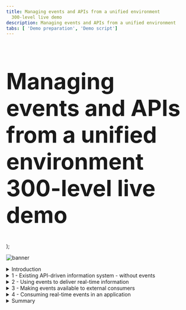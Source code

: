```yaml
---
title: Managing events and APIs from a unified environment
  300-level live demo
description: Managing events and APIs from a unified environment
tabs: [ 'Demo preparation', 'Demo script']
---
```


  <span>
    <h1 style="font-size:60px;">Managing events and APIs from a unified environment <br/> 300-level live demo</h1>
  </span> );

![banner](https://raw.githubusercontent.com/ibm-garage-tsa/platinum-demos/master/src/pages/300-integration-managing-events-and-apis-from-unified-environment/images/managing-events-apis-script-banner-10-27-22.jpg)
<span id="place1"></span>

<details>

<summary>Introduction</summary>

<br/>

It is becoming increasingly common to need to expose data both synchronously, using APIs, and asynchronously, using events. This enables us to cater to the unique needs and characteristics of the different consumers of the data.
    
<br/>

Some consumers need direct access to retrieve or change the data and will therefore prefer APIs. Others may not want to be directly tied to the availability and performance limitations of the backend system, and are only interested in being asynchronously notified of changes, which is therefore a good use case for events. Even a single consumer may need to retrieve data in different styles for different scenarios. As a data provider, however, you shouldn’t need two separate systems to achieve this. In this demo we’ll look at how events can be shared and governed in the same way as APIs.
    
<br/>

The scenario focuses on an airline’s flight information system. It provides the flight data for applications such as airport ‘Flight Boards’, showing departures and arrival times. The data is also made available to other applications via APIs that are catalogued in IBM API Connect.
  
<br/>

There are a number of businesses around the airport, such as those providing food for onboard catering services, flight maintenance, and teams such as the ground crew that are directly affected by flight delays. They would benefit from being notified as soon as those delays occur, and would be better suited to an event-based interaction pattern, than to that of an API. 
  
<br/>

We will show how IBM's solution enables application developers to discover and use API or event-based interaction patterns depending on the needs of their solution. Specifically, we will look at how Apache Kafka event topics and APIs can be surfaced alongside one another in API Connect, and governed in exactly the same way. 

<br/>

Let’s get started!

<br/>

(Demo intro slides <a href="https://ibm.box.com/s/9bzas80jz80s3xechdl642ag80f4qjuz" target="_blank" rel="noreferrer">here</a>)

<br/>

(Printer-ready PDF of demo script <a href="https://ibm.box.com/s/6siayii6qbus0v8m5pi293ntgphzbwh7" target="_blank" rel="noreferrer">here</a>)

<br/>

</details>

<details>

<summary>1 - Existing API-driven information system - without events</summary>

<br/>

| **1.1** | **Explore the Flight Information Manager UI** |
| :--- | :--- |
| **Narration** | Let’s first take a look at the flight information system itself so we understand the data we’re dealing with. The user interface for the flight information system is known as the Flight Information Manager. It shows us the current flights, and also provides us with a mechanism to add a delay to the anticipated departure time of a flight. |
| **Action** &nbsp; 1.1.1 | Show the FlightBoard Manager UI. <br/><br/> <img src="https://raw.githubusercontent.com/ibm-garage-tsa/platinum-demos/master/src/pages/300-integration-managing-events-and-apis-from-unified-environment/images/300-eem-demo-1-1-1.png" width="500" /> |
| **Narration** | The Flight Information Manager uses a REST API available on the Flight Information Data Store. This API is only directly available to the Flight Information Manager user interface since it has the ability to perform sensitive functions, such as displaying the delayed arrival time of a flight. |

| **1.2** | **Explore the existing REST API** |
| :--- | :--- |
| **Narration** | There are other systems, such as the FlightBoards around the airport that also need access to flight data but do not need access to the whole API. For example, the FlightBoard should not have access to the API function to 'delay' a flight. An API management capability (IBM API Connect) is used to expose selected data and functions from the API in a Developer Portal. The developers of other applications can browse the various APIs available at the airport, and self-subscribe to use them in their applications. This means that their usage of the API can be tracked, controlled (e.g. rate limited) and indeed revoked. Let's take a quick look at the exposed REST API for flight information. |
| **Action** &nbsp; 1.2.1 | Go to the API management Portal and show the exposed REST API for flight information, noting that there is only a GET operation. |
| **Action** &nbsp; 1.2.2 | Show the IBM API Connect **Developer Portal** tab in the browser. <br/><br/> <img src="https://raw.githubusercontent.com/ibm-garage-tsa/platinum-demos/master/src/pages/300-integration-managing-events-and-apis-from-unified-environment/images/300-eem-demo-1-2-2.png" width="800" /> |
| **Action** &nbsp; 1.2.3 | Click **API Products**. <br/><br/> <img src="https://raw.githubusercontent.com/ibm-garage-tsa/platinum-demos/master/src/pages/300-integration-managing-events-and-apis-from-unified-environment/images/300-eem-demo-1-2-3.png" width="800" /> |
| **Action** &nbsp; 1.2.4 | Click **Flight API**. <br/><br/> <img src="https://raw.githubusercontent.com/ibm-garage-tsa/platinum-demos/master/src/pages/300-integration-managing-events-and-apis-from-unified-environment/images/300-eem-demo-1-2-4.png" width="800" /> |
| **Action** &nbsp; 1.2.5 | Click **Flight API 1.0.0**. <br/><br/> <img src="https://raw.githubusercontent.com/ibm-garage-tsa/platinum-demos/master/src/pages/300-integration-managing-events-and-apis-from-unified-environment/images/300-eem-demo-1-2-5.png" width="800" /> |
| **Action** &nbsp; 1.2.6 | Click the **GET /flights** operation. <br/><br/> <img src="https://raw.githubusercontent.com/ibm-garage-tsa/platinum-demos/master/src/pages/300-integration-managing-events-and-apis-from-unified-environment/images/300-eem-demo-1-2-6.png" width="800" /> |
| **Narration** | Note that we’ve been able to explore this API right down to what operations are available, and even example data that would be returned. However, we cannot make calls on this API because we have not yet requested access to it. API Connect ensures only known consumers of the API can use it. |

| **1.3** | **Display the FlightBoard** |
| :--- | :--- |
| **Narration** | The FlightBoard is one of the consumers of this flight information API. It retrieves the data every five minutes to get the latest flight information. &nbsp; &nbsp; &nbsp; &nbsp; &nbsp; &nbsp; &nbsp; &nbsp; &nbsp; &nbsp; &nbsp; &nbsp; &nbsp; &nbsp; &nbsp; &nbsp; &nbsp; &nbsp; &nbsp; &nbsp; &nbsp; &nbsp; &nbsp; &nbsp; &nbsp; &nbsp; &nbsp; &nbsp; &nbsp; &nbsp; &nbsp; &nbsp; &nbsp; &nbsp; &nbsp; &nbsp; &nbsp; &nbsp; &nbsp; &nbsp; &nbsp; &nbsp; &nbsp; &nbsp; &nbsp; &nbsp; &nbsp; &nbsp; &nbsp; &nbsp; &nbsp; &nbsp; &nbsp; |
| **Action** &nbsp; 1.3.1 | Bring up the FlightBoard UI. <br/><br/> <img src="https://raw.githubusercontent.com/ibm-garage-tsa/platinum-demos/master/src/pages/300-integration-managing-events-and-apis-from-unified-environment/images/300-eem-demo-1-3-1.png" width="500" /> |

| **1.4** | **Explore the update rate of the FlightBoard** |
| :--- | :--- |
| **Narration** | Note that if we delay a flight using the Flight Information Manager, although it shows the new time immediately in that user interface, the FlightBoard only picks up the change when it next polls the API, several minutes later. |
| **Action** &nbsp; 1.4.1 | Show both FlightBoard (ie, the display in the airport, shown on the left) and the Flight Information Manager (ie, the master flight information record, shown on the right) on screen at the same time. Both screens are showing the same information for now.<br/><br/> <img src="https://raw.githubusercontent.com/ibm-garage-tsa/platinum-demos/master/src/pages/300-integration-managing-events-and-apis-from-unified-environment/images/300-eem-demo-1-4-1.png" width="800" /> |
| **Action** &nbsp; 1.4.2 | On the Flight Information Manager, click on one of the **Delay this flight** (1) buttons, enter **60** (2) for the minutes to be delayed, and click **OK** (3).<br/><br/> <img src="https://raw.githubusercontent.com/ibm-garage-tsa/platinum-demos/master/src/pages/300-integration-managing-events-and-apis-from-unified-environment/images/300-eem-demo-1-4-2.png" width="800" /> |
| **Action** &nbsp; 1.4.3 | Show that the flight departure time has been updated on the Flight Information Manager only (you may need to refresh the browser).<br/><br/> <img src="https://raw.githubusercontent.com/ibm-garage-tsa/platinum-demos/master/src/pages/300-integration-managing-events-and-apis-from-unified-environment/images/300-eem-demo-1-4-3.png" width="800" /> |
| **Action** &nbsp; 1.4.4 | Remember that the board updates every five minutes. If required, wait to show that FlightBoard is updated. |
| **Narration** | Clearly, we could reduce the poll interval to something that might be more responsive, but as we reduce this interval, we are increasing the load on the Flight Information Data Store. Note that there could be many other systems also requiring this information in a timely fashion (eg., taxi companies, ground crew systems, airlines). If they were all to poll with short time intervals, the Flight Information Data Store would quickly become overwhelmed. The Flight Information Data Store could of course implement performance measures such as caching, but it would end up having to cater to constantly increasing demands of consumers, in terms of both performance, and availability. <br/><br/><InlineNotification>This is a good time to discuss how common this situation is across scenarios in other industries. APIs are a commonly used way to provide data, but do not make it easy to receive data changes in a timely way. Examples might include fraudulent payment attempts, exceptional stock price movements, fire or other hazard alerts, refrigerator temperature thresholds etc. </InlineNotification> |

<br/>

**[Go to top](#place1)**

</details>

<details>

<summary>2 - Using events to deliver real-time information</summary>

<br/>

| **2.1** | **Introduce events, Kafka, and IBM Event Streams** |
| :--- | :--- |
| **Narration** | Modern applications are turning to Apache Kafka to distribute information using a publish/subscribe pattern. In Kafka’s terminology, a topic is a stream of events related to the same subject. Events are published to specific Kafka topics, then consumers decide (via subscription) which topics they would like to receive events from. Publish/subscribe capabilities are certainly not new and messaging products have provided this pattern for decades. However, Apache Kafka has risen to popularity due to its ability to retain an event history, making it well suited to certain application patterns. IBM Cloud Pak for Integration provides both messaging (IBM MQ) and also a production strength implementation of Apache Kafka (IBM Event Streams). IBM Event Streams provides a Kubernetes operator that enables rapid deployment of Apache Kafka clusters, including a graphical user interface that simplifies familiarization. |
| **Action** &nbsp; 2.1.1 | Show the **IBM Event Streams** tab in the browser. <br/><br/> <img src="https://raw.githubusercontent.com/ibm-garage-tsa/platinum-demos/master/src/pages/300-integration-managing-events-and-apis-from-unified-environment/images/300-eem-demo-2-1-1.png" width="800" /> |

| **2.2** | **View events on Kafka topic** |
| :--- | :--- |
| **Narration** | For the simplicity of the demo, we've already configured our flight information system to publish events to a Kafka topic when we delay a flight.  |
| **Action** &nbsp; 2.2.1 | Click **Topics** (1) and then select **flight-delays** (2).<br/><br/> <img src="https://raw.githubusercontent.com/ibm-garage-tsa/platinum-demos/master/src/pages/300-integration-managing-events-and-apis-from-unified-environment/images/300-eem-demo-2-2-1.png" width="800" /> |
| **Action** &nbsp; 2.2.2 | The events already emitted will be displayed. Select the top event (1) and show this corresponds to the flight you previously delayed (2). <br/><br/> <img src="https://raw.githubusercontent.com/ibm-garage-tsa/platinum-demos/master/src/pages/300-integration-managing-events-and-apis-from-unified-environment/images/300-eem-demo-2-2-2.png" width="800" /> |
| **Action** &nbsp; 2.2.3 | Show that as you delay additional flights these display in the event stream. |
| **Narration** | Note that the events for each delay we create are present in the event history, and there is a very clear representation of their sequential order based on the 'Offset' value. These will remain here, regardless of whether subscribers read them or not, and this is one of the key differences between Apache Kafka and messaging capabilities such as IBM MQ. Events can only be removed administratively, either by archiving those older than a certain time period, or a more sophisticated mechanism known as 'log compaction' which is useful when at least one event for each data record must be preserved. |

| **2.3** | **Connect an application to the Kafka cluster** |
| :--- | :--- |
| **Narration** | Applications consuming events from a Kafka cluster need to know the location of the bootstrap Kafka broker for initiation of their connection. You will notice that that IBM Event Streams only provides 'internal' connections. That means you can only connect from within the OpenShift cluster. This connection can be used, for example, by the flight information system to publish events. |
| **Action** &nbsp; 2.3.1 | Click **Connect to this topic**.<br/><br/> <img src="https://raw.githubusercontent.com/ibm-garage-tsa/platinum-demos/master/src/pages/300-integration-managing-events-and-apis-from-unified-environment/images/300-eem-demo-2-3-1.png" width="800" /> |
| **Action** &nbsp; 2.3.2 | Click **Internal (1)** (1), then save the **endpoint information** (2) as the Kafka listener URL. We will use this later when configuring IBM Event Endpoint Manager. Note that we do not need to download any certificates because the demo Kafka cluster has security switched off for simplicity. <br/><br/> <img src="https://raw.githubusercontent.com/ibm-garage-tsa/platinum-demos/master/src/pages/300-integration-managing-events-and-apis-from-unified-environment/images/300-eem-demo-2-3-2.png" width="800" /> |
| **Narration** | The consumers ​of flight delay events (​such as the FlightBoard) will be external to the OpenShift cluster. We ​could do basic external exposure by configuring an 'external' listener ​in the screens we've just explored, but this provides only limited control when we are exposing Kafka to consumers beyond our immediate sphere. We are going to look at a much more powerful way of exposing a topic, using IBM Event Endpoint Manager. Since this is in the same OpenShift cluster as this Kafka cluster, the internal listener will be sufficient as IBM Event Endpoint Manager will do the external exposure for us, then route to the internal connection. |

<br/>

**[Go to top](#place1)**

</details>

<details>

<summary>3 - Making events available to external consumers</summary>

<br/>

| **3.1** | **Manage the Async API** |
| :--- | :--- |
| **Narration** | IBM Event Endpoint Manager performs exactly the same role for asynchronous interfaces as IBM API Connect does for synchronous APIs. It allows us, for example, to make a selection of Kafka topics available in a catalogue and display them in a portal such that a developer can easily discover and subscribe to use them. It then protects the actual Kafka cluster by controlling access to it via a gateway. Let’s add our Kafka topic to the IBM Event Endpoint Manager catalogue.  |
| **Action** &nbsp; 3.1.1 | Open the Cloud Pak for Integration Platform Navigator tab and click **Design APIs**.<br/><br/> <img src="https://raw.githubusercontent.com/ibm-garage-tsa/platinum-demos/master/src/pages/300-integration-managing-events-and-apis-from-unified-environment/images/300-eem-demo-3-1-1.png" width="800" /> |
| **Action** &nbsp; 3.1.2 | Click **Develop APIs and products**.<br/><br/> <img src="https://raw.githubusercontent.com/ibm-garage-tsa/platinum-demos/master/src/pages/300-integration-managing-events-and-apis-from-unified-environment/images/300-eem-demo-3-1-2.png" width="800" /> |
| **Action** &nbsp; 3.1.3 | Select **Add** in the top right, and select **API**. <br/><br/> <img src="https://raw.githubusercontent.com/ibm-garage-tsa/platinum-demos/master/src/pages/300-integration-managing-events-and-apis-from-unified-environment/images/300-eem-demo-3-1-3.png" width="800" /> |
| **Action** &nbsp; 3.1.4 | Select **AsyncAPI** (1) and click **Next** (2).<br/><br/> <img src="https://raw.githubusercontent.com/ibm-garage-tsa/platinum-demos/master/src/pages/300-integration-managing-events-and-apis-from-unified-environment/images/300-eem-demo-3-1-4.png" width="800" /> |
| **Action** &nbsp; 3.1.5 | Upload the **flight-delay.yaml** file downloaded in the preparation steps and click **Next**.<br/><br/><img src="https://raw.githubusercontent.com/ibm-garage-tsa/platinum-demos/master/src/pages/300-integration-managing-events-and-apis-from-unified-environment/images/300-eem-demo-3-1-5.png" width="800" /> |
| **Narration** | The next page is where you can enter a vast array of optional detail about the API, that will ultimately be published to the catalog. However, we do not need to add any further details at this stage. |
| **Action** &nbsp; 3.1.6 | Click **Next**  |
| **Narration** | We will choose to publish the topic straight away, which will automatically create a Product and publish that within the Sandbox catalog. By default it will secure the topic in the same way we would a synchronous API, using an API Key and Secret. This enables us to hide what might be a more complex security model used on your Kafka cluster (such as mTLS). Note that AsyncAPIs exposed by the event gateway are always protected with TLS communication, even if the underlying Kafka broker is not, as is the case in this demo. |
| **Action** &nbsp; 3.1.7 | Check **Activate API** (1), select **Sandbox** (2) from the pull down and click **Next** (3).<br/><br/> <img src="https://raw.githubusercontent.com/ibm-garage-tsa/platinum-demos/master/src/pages/300-integration-managing-events-and-apis-from-unified-environment/images/300-eem-demo-3-1-7.png" width="800" /> |
| **Narration** | Managing granular access to topics would normally require a Kafka administrator to create and maintain multiple access control lists (ACLs). IBM Event Endpoint Manager enables consumers to self-administer their own access to topics. The Kafka administrator need only set up access between the Kafka cluster and the event gateway. From that point onward, the person deciding which topics the consumers can subscribe to no longer needs to be a Kafka specialist. |

<br/>

**[Go to top](#place1)**

</details>

<details>

<summary>4 - Consuming real-time events in an application</summary>

<br/>

| **4.1** | **Discover the AsyncAPI from an app developer’s perspective** |
| :--- | :--- |
| **Narration** | Let’s get back to our airport scenario. There are a number of businesses around the airport that are affected by flight delays and would benefit from being notified as soon as they occur. In other words, they would be better suited to the event-based interaction pattern, than to that of an API. Examples would include teams providing food for onboard catering services, flight maintenance crews, and ground crew. <br/> <br/>In this section we will consider an application used by such teams that notifies users when a flight has been delayed. The developers of that application will use API Connect's developer portal to discover the 'flight-delays' event topic and incorporate it into their solution. |
| **Action** &nbsp; 4.1.1 | Go to the API Connect Developer Portal tab and click on **API Products**. Note that if you are already on the API Products page, you may need to refresh the browser page as you just added a new AsyncAPI product. <br/><br/> <img src="https://raw.githubusercontent.com/ibm-garage-tsa/platinum-demos/master/src/pages/300-integration-managing-events-and-apis-from-unified-environment/images/300-eem-demo-4-1-1.png" width="800" /> |
| **Action** &nbsp; 4.1.2 | Explain the two entries, as highlighted in the narration above. <br/><br/> <img src="https://raw.githubusercontent.com/ibm-garage-tsa/platinum-demos/master/src/pages/300-integration-managing-events-and-apis-from-unified-environment/images/300-eem-demo-4-1-2.png" width="800" /> |
| **Narration** | Note that APIs are gathered together into 'Products'. You could gather multiple topics under one Product, and they could even originate from different Kafka clusters. Access is then defined at the Product level, so you can easily subscribe to a whole suite of events or APIs in one go. Simple products are automatically created for development purposes and that’s what we will use in this demonstration. |
| **Action** &nbsp; 4.1.3 | Click **flight-delays auto product** (the automatically-generated product we created earlier).<br/><br/> <img src="https://raw.githubusercontent.com/ibm-garage-tsa/platinum-demos/master/src/pages/300-integration-managing-events-and-apis-from-unified-environment/images/300-eem-demo-4-1-3.png" width="800" /> |
| **Action** &nbsp; 4.1.4 | Click **flight-delays**.<br/><br/> <img src="https://raw.githubusercontent.com/ibm-garage-tsa/platinum-demos/master/src/pages/300-integration-managing-events-and-apis-from-unified-environment/images/300-eem-demo-4-1-4.png" width="800" /> |
| **Narration** | This next page will show documentation we provided when we added this API to the catalogue. From this page you will find the values needed for connectivity. Note that the bootstrap server is that of the event gateway, not that of the original Kafka cluster. You will also find some example code samples to simplify application development. |
| **Action** &nbsp; 4.1.5 | Explain the screen, as highlighted in the narration above.<br/><br/> <img src="https://raw.githubusercontent.com/ibm-garage-tsa/platinum-demos/master/src/pages/300-integration-managing-events-and-apis-from-unified-environment/images/300-eem-demo-4-1-5.png" width="800" /> |

| **4.2** | **Subscribe to the AsyncAPI** |
| :--- | :--- |
| **Narration** | From the detail we’ve found so far on the API, it looks ideal for providing the notifications for our application, so we decide to collate the connection details and subscribe to the AsyncAPI. Just to reinforce what’s happening here – these are the connection details to the event gateway provided by IBM Event Endpoint Management, not to the actual underlying Kafka cluster. However, the event gateway 'looks' just like a Kafka cluster to the consuming application. |
| **Action** &nbsp; 4.2.1 | Click the arrow next to flight delays in the overview on the left, then select **Subscribe (operation)**. <br/><br/> <img src="https://raw.githubusercontent.com/ibm-garage-tsa/platinum-demos/master/src/pages/300-integration-managing-events-and-apis-from-unified-environment/images/300-eem-demo-4-2-1.png" width="800" /> |
| **Action** &nbsp; 4.2.2 | Scroll down on the right hand side to the **Properties** section (1) and save the **client.id** and **bootstrap.servers** (2). <br/><br/> <img src="https://raw.githubusercontent.com/ibm-garage-tsa/platinum-demos/master/src/pages/300-integration-managing-events-and-apis-from-unified-environment/images/300-eem-demo-4-2-2.png" width="800" /> |
| **Action** &nbsp; 4.2.3 | Click **Get access** in the top left. If for any reason you are not logged into the Portal, this is the point at which you will be forced to log in. <br/><br/> <img src="https://raw.githubusercontent.com/ibm-garage-tsa/platinum-demos/master/src/pages/300-integration-managing-events-and-apis-from-unified-environment/images/300-eem-demo-4-2-3.png" width="800" /> |
| **Narration** | Products are made available to subscribers through 'Plans'. This gives us the opportunity to have different policies depending on the plan that is chosen. If APIs are monetized APIs, each plan might have a different cost, or some plans might be only available to selected user groups. |
| **Action** &nbsp; 4.2.4 | Select the **Default** pricing plan to continue. <br/><br/> <img src="https://raw.githubusercontent.com/ibm-garage-tsa/platinum-demos/master/src/pages/300-integration-managing-events-and-apis-from-unified-environment/images/300-eem-demo-4-2-4.png" width="800" /> |
| **Narration** | As a developer, you may be writing several applications, each using different APIs. From a security perspective you might not want all applications you work with to have access to all of the APIs that you have subscribed to. For this reason, you can create an 'Application' within IBM Event Endpoint Manager for each of your applications, and individually subscribe them only to the Plans on the Products they need. Each application will get its own unique Key and Secret such that it can be identified when attempting to access the APIs.<br/><br/>Let’s assume we are a developer working on the application used by the ground crew, and we would like to improve it to show alerts when flights are delayed. You will need to create an ‘Application’ in the portal to represent the ground crew’s application. This will create an identity (a set of credentials) that the ground crew’s application will use to access the event topic. |
| **Action** &nbsp; 4.2.5 | Click **Create Application** on the right.<br/><br/> <img src="https://raw.githubusercontent.com/ibm-garage-tsa/platinum-demos/master/src/pages/300-integration-managing-events-and-apis-from-unified-environment/images/300-eem-demo-4-2-5.png" width="800" /> |
| **Action** &nbsp; 4.2.6 | Name the application **Ground Crew App** (1) and click **Save** (2). <br/><br/> <img src="https://raw.githubusercontent.com/ibm-garage-tsa/platinum-demos/master/src/pages/300-integration-managing-events-and-apis-from-unified-environment/images/300-eem-demo-4-2-6.png" width="800" /> |
| **Action** &nbsp; 4.2.7 | You will now see a dialog showing the **Key** and **Secret** for this application to access the API. <br/><br/><InlineNotification>It is very important that you save these, as they cannot be retrieved later. </InlineNotification><br/><img src="https://raw.githubusercontent.com/ibm-garage-tsa/platinum-demos/master/src/pages/300-integration-managing-events-and-apis-from-unified-environment/images/300-eem-demo-4-2-7.png" width="800" /> |
| **Action** &nbsp; 4.2.8 | Close this dialog then select your newly created application on the left. <br/><br/> <img src="https://raw.githubusercontent.com/ibm-garage-tsa/platinum-demos/master/src/pages/300-integration-managing-events-and-apis-from-unified-environment/images/300-eem-demo-4-2-8.png" width="800" /> |
| **Action** &nbsp; 4.2.9 | Review the details then click **Next**. Your subscription will be complete. <br/><br/> <img src="https://raw.githubusercontent.com/ibm-garage-tsa/platinum-demos/master/src/pages/300-integration-managing-events-and-apis-from-unified-environment/images/300-eem-demo-4-2-9.png" width="800" /> |

| **4.3** | **Consume the events** |
| :--- | :--- |
| **Narration** | We now have all the credentials we need for our application to subscribe to the Kafka topic via IBM Event Endpoint Manager’s gateway. All we need now is an application to consume the events. We’re not going to create an actual application. We’re just going to give you an example, built using the sample code from the Portal, that picks up the events from the topic. <br/><br/>Recall that the IBM Event Endpoint Manager gateway always enforces TLS encryption on external requests, so our consumer will need to have a copy of the gateway’s public TLS certificate. We will download this certificate and store it somewhere that the consuming application can retrieve at runtime. |
| **Action** &nbsp; 4.3.1 | Install the server certificate from the event gateway endpoint ready for the client application. There is a script to do this:<br/><br/><code>./install-certificate.sh</code><br/><br/><img src="https://raw.githubusercontent.com/ibm-garage-tsa/platinum-demos/master/src/pages/300-integration-managing-events-and-apis-from-unified-environment/images/300-eem-demo-4-3-1.png" width="500" /> |
| **Narration** | The example in our demo is simply a java consumer that simulates the way the application would receive Kafka events, such that we can see them arriving in real time. |
| **Action** &nbsp; 4.3.2 | The script that runs the consumer code itself is called ./setup-client-app.sh and is one of the files you downloaded in the beginning. This takes five arguments: <br/><br/> 1) **Target Namespace:** this is normally cp4i <br/><br/>2) **Kafka Client Id:** this is retrieved from the Developer Portal in the properties section<br/><br/> <img src="https://raw.githubusercontent.com/ibm-garage-tsa/platinum-demos/master/src/pages/300-integration-managing-events-and-apis-from-unified-environment/images/300-eem-demo-4-3-2-clientid.png" width="800" /> <br/>3) **Gateway Username:** this is the API **Key** that you copied in this step.<br/><br/> <img src="https://raw.githubusercontent.com/ibm-garage-tsa/platinum-demos/master/src/pages/300-integration-managing-events-and-apis-from-unified-environment/images/300-eem-demo-4-3-2-apikey.png" width="800" /> <br/>4) **Gateway Password:** this is the API **Secret** also shown in the screenshot above.<br/><br/> <img src="https://raw.githubusercontent.com/ibm-garage-tsa/platinum-demos/master/src/pages/300-integration-managing-events-and-apis-from-unified-environment/images/300-eem-demo-4-3-2-apisecret.png" width="800" /><br/>5) **Flight Number:** this is the flight number you want to monitor. This needs to be within quotes, e.g. "EZY 6005" |
| **Action** &nbsp; 4.3.3 | Run the following command, replacing each of the parameters:<br/><br/>**./setup-client-app.sh &lt;TargetNamespace&gt; &lt;KafkaClientId&gt; &lt;GatewayUsername&gt; &lt;GatewayPassword&gt; &lt;FlightNumber&gt;**<br/><br/>Here is an example. Remember, this needs to be customized with your own values for each of the parameters:<br/><br/>**./setup-client-app.sh cp4i 64a66394-84dd-4b8b-b78c-202e24125632 8515b170f10b6937c4ba89f1c6eaf325 746f7e1f89415723d00366acd0574410 “EZY 6005”** <br/><br/>This will automatically build a container and run it on Red Hat OpenShift. <br/><br/><InlineNotification>Pick any flight in the FlightBoard Manager UI. When entering the flight number, be sure to type the quotation marks directly in your Terminal window. Copying and pasting from another text editor may result in no delays being reported.</InlineNotification> |
| **Action** &nbsp; 4.3.4 | In the Flight Information Manager, click the button to delay the flight you entered in the previous step. Enter **180** minutes (1), then click **OK** (2). <br/><br/> <img src="https://raw.githubusercontent.com/ibm-garage-tsa/platinum-demos/master/src/pages/300-integration-managing-events-and-apis-from-unified-environment/images/300-eem-demo-4-3-4.png" width="500" /> <br/> |
| **Action** &nbsp; 4.3.5 | Now return to the terminal window where the script was run, and you will see a message. <br/><br/>"Alert: Flight EZY 6005 has been delayed by 180 minutes" <br/><br/><img src="https://raw.githubusercontent.com/ibm-garage-tsa/platinum-demos/master/src/pages/300-integration-managing-events-and-apis-from-unified-environment/images/300-eem-demo-4-3-5.png" width="500" /><br/> |
| **Narration** | We see the following message, which of course in real life would appear on the application used by the catering staff or ground crew. <br/><br/>"Alert: Flight EZY 6005 has been delayed by 180 minutes"<br/><br/>Notice that it takes a while before the FlightBoard shows the delay, since it is still using API polling to get flight information. |
| **Action** &nbsp; 4.3.5 | Show the flight board message. <br/><br/><img src="https://raw.githubusercontent.com/ibm-garage-tsa/platinum-demos/master/src/pages/300-integration-managing-events-and-apis-from-unified-environment/images/300-eem-demo-4-3-5b.png" width="800" /><br/> |

<br/>

**[Go to top](#place1)**

</details>

<details>

<summary>Summary</summary>

<br/>

In this demo we showed how IBM API Connect enables application developers to discover and use API or event-based interaction patterns depending on the needs of their solution. Specifically, we looked at how Apache Kafka event topics and APIs could be surfaced alongside one another in the same catalogue, and governed in exactly the same way.

<br/>

We explored a use case that was better served by listening to Kafka events than by polling synchronous APIs. Furthermore, the event-based solution would reduce the load on the backend system, as the Kafka event stream removes the need to poll the API for flight delay information. 

<br/>

A key focus of the demo was to show how events could be shared, and governed in the same way as APIs, extending API management into “event endpoint management”. The topics were discoverable in a catalogue from which the consumer could self-subscribe to receive the events. The event topic was then securely exposed using IBM's unique event gateway that transparently routes the Kafka protocol to the underlying Kafka brokers.

<br/>

Thank you for attending today’s presentation.

<br/>

**[Go to top](#place1)**

</details>
